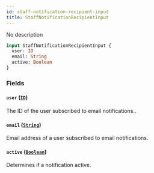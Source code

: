 ```yaml
---
id: staff-notification-recipient-input
title: StaffNotificationRecipientInput
---
```



No description

```graphql
input StaffNotificationRecipientInput {
  user: ID
  email: String
  active: Boolean
}
```


### Fields

#### `user` ([`ID`](../../../developer/api-reference/scalars/id))

The ID of the user subscribed to email notifications..


#### `email` ([`String`](../../../developer/api-reference/scalars/string))

Email address of a user subscribed to email notifications.


#### `active` ([`Boolean`](../../../developer/api-reference/scalars/boolean))

Determines if a notification active.




